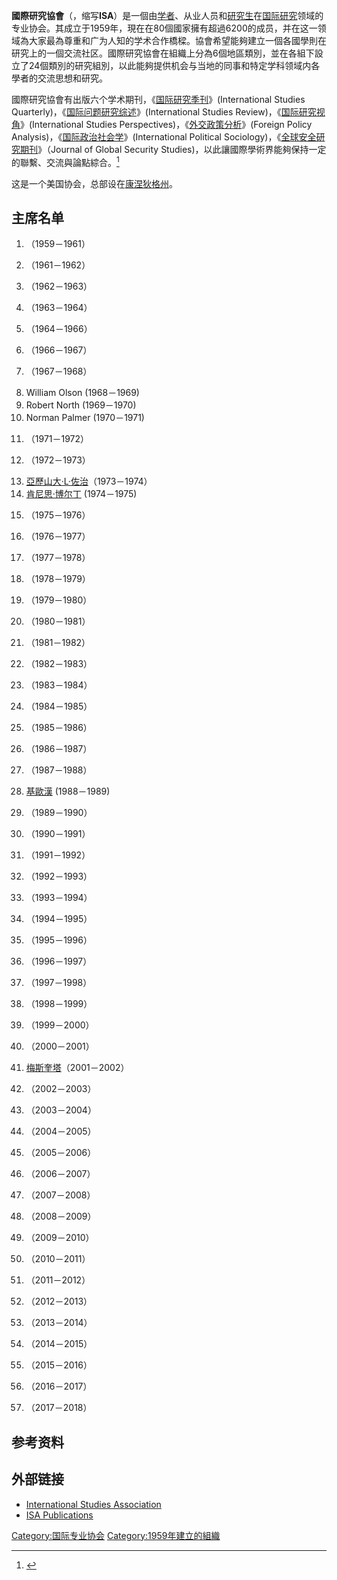 {{Refimprove|time=2017-01-31T13:57:51+00:00}}
'''國際研究協會'''（{{lang-en|The International Studies Association}}，缩写'''ISA'''）是一個由[[学者|学者]]、从业人员和[[研究生|研究生]]在[[国际研究|国际研究]]领域的专业协会。其成立于1959年，現在在80個國家擁有超過6200的成员，并在这一领域為大家最為尊重和广为人知的学术合作橋樑。協會希望能夠建立一個各國學則在研究上的一個交流社区。國際研究協會在組織上分為6個地區類別，並在各組下設立了24個類別的研究組別，以此能夠提供机会与当地的同事和特定学科领域内各學者的交流思想和研究。

國際研究協會有出版六个学术期刊，《[[国际研究季刊|国际研究季刊]]》(International Studies Quarterly)，《[[国际问题研究综述|国际问题研究综述]]》(International Studies Review)，《[[国际研究视角|国际研究视角]]》(International Studies Perspectives)，《[[外交政策分析|外交政策分析]]》(Foreign Policy Analysis)，《[[国际政治社会学|国际政治社会学]]》(International Political Sociology)，《[[全球安全研究期刊|全球安全研究期刊]]》（Journal of Global Security Studies)，以此讓國際學術界能夠保持一定的聯繫、交流與論點綜合。<ref>{{cite web |url=http://www.isanet.org/Publications.aspx |title=ISA Publications |publisher=Isanet.org |date= |accessdate=2016-09-17 |archive-date=2014-06-09 |archive-url=https://web.archive.org/web/20140609022508/http://www.isanet.org/Publications.aspx |dead-url=no }}</ref>

这是一个美国协会，总部设在[[康涅狄格州|康涅狄格州]]{{tsl|en|Storrs, Connecticut}}。

==主席名单==
{{colbegin|3}}
# {{tsl|en|Minos Generales}}（1959－1961）
# {{tsl|en|Wesley Posvar}}（1961－1962）
# {{tsl|en|Fred Sondermann}}（1962－1963）
# {{tsl|en|Ross Berkes}}（1963－1964）
# {{tsl|en|John Grange (ISA)|John Grange}}（1964－1966）
# {{tsl|en|Vernon Van Dyke}}（1966－1967）
# {{tsl|en|F. Field Haviland, Jr.}}（1967－1968）
# William Olson (1968－1969)
# Robert North (1969－1970)
# Norman Palmer (1970－1971)
# {{tsl|en|Richard C. Snyder}}（1971－1972）
# {{tsl|en|William T.R. Fox}}（1972－1973）
# [[亞歷山大·L·佐治|亞歷山大·L·佐治]]（1973－1974）
# [[肯尼思·博尔丁|肯尼思·博尔丁]] (1974－1975)
# {{tsl|en|Richard Rosecrance}}（1975－1976）
# {{tsl|en|Vincent Davis}}（1976－1977）
# {{tsl|en|Herbert Kelman}}（1977－1978）
# {{tsl|en|Chadwick F. Alger}}（1978－1979）
# {{tsl|en|Ole Holsti}}（1979－1980）
# {{tsl|en|Dina Zinnes}}（1980－1981）
# {{tsl|en|Henry Teune}}（1981－1982）
# {{tsl|en|Harold K. Jacobson}}（1982－1983）
# {{tsl|en|Bruce Russett}}（1983－1984）
# {{tsl|en|James N. Rosenau}}（1984－1985）
# {{tsl|en|J. David Singer}}（1985－1986）
# {{tsl|en|Kal J. Hosti}}（1986－1987）
# {{tsl|en|Harold Guetzkow}}（1987－1988）
# [[基歐漢|基歐漢]] (1988－1989)
# {{tsl|en|Charles F. Hermann}}（1989－1990）
# {{tsl|en|Helga Haftendorn}}（1990－1991）
# {{tsl|en|Maurice East}}（1991－1992）
# {{tsl|en|Hayward Alker|Hayward R. Alker, Jr.}}（1992－1993）
# {{tsl|en|Charles Kegley, Jr.}}（1993－1994）
# {{tsl|en|Ted Robert Gurr|Ted R. Gurr}}（1994－1995）
# {{tsl|en|Susan Strange}}（1995－1996）
# {{tsl|en|Davis Bobrow}}（1996－1997）
# {{tsl|en|James A. Caporaso}}（1997－1998）
# {{tsl|en|Margaret G. Hermann}}（1998－1999）
# {{tsl|en|Michael Brecher}}（1999－2000）
# {{tsl|en|Craig Murphy}}（2000－2001）
# [[布鲁斯·布恩诺·德·梅斯奎塔|梅斯奎塔]]（2001－2002）
# {{tsl|en|John A. Vasquez}}（2002－2003）
# {{tsl|en|Steve Smith (academic)|Steve Smith}}（2003－2004）
# {{tsl|en|Jacek Kugler}}（2004－2005）
# {{tsl|en|William Thompson (academic)|William Thompson}}（2005－2006）
# {{tsl|en|J. Ann Tickner}}（2006－2007）
# {{tsl|en|Jack Levy}}（2007－2008）
# {{tsl|en|Nils Petter Gleditsch}}（2008－2009）
# {{tsl|en|Thomas G. Weiss}}（2009－2010）
# {{tsl|en|David A. Lake}}（2010－2011）
# {{tsl|en|Beth Simmons}}（2011－2012）
# {{tsl|en|Etel Solingen}}（2012－2013）
# {{tsl|en|Harvey Starr}}（2013－2014）
# {{tsl|en|Amitav Acharya}}（2014－2015）
# {{tsl|en|Paul Diehl}}（2015－2016）
# {{tsl|en|T.V. Paul}}（2016－2017）
# {{tsl|en|Brett Ashley Leeds}}（2017－2018）
{{colend}}

==参考资料==
{{Reflist}}

==外部链接==
* [http://www.isanet.org/ International Studies Association] {{Wayback|url=http://www.isanet.org/ |date=20210116183046 }}
* [http://www.isanet.org/Publications.aspx ISA Publications] {{Wayback|url=http://www.isanet.org/Publications.aspx |date=20140609022508 }}

[[Category:国际专业协会|Category:国际专业协会]]
[[Category:1959年建立的組織|Category:1959年建立的組織]]